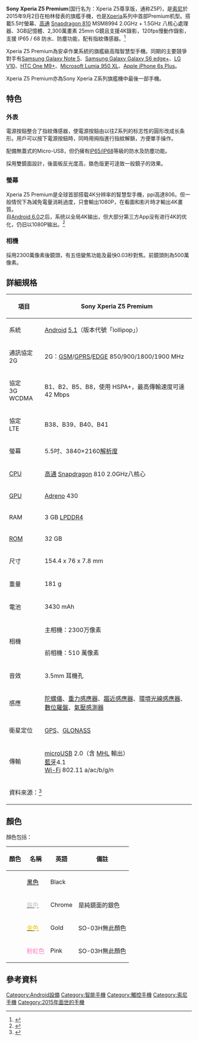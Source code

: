 {{Infobox mobile phone
| box_width     = 400px
| name          = Sony Xperia Z5 Premium
| logo          = 
| logosize      = 
| caption       = 
| image         = [[File:Sony_Xperia_Z5_Premium_PSD.png|250px]]
| imgaesize     =
| caption2      = 
| slogan        =
| brand         = [[索尼|索尼股份有限公司]]
| series        = [[Sony_Xperia|Sony Xperia]]
| modelnumber   =
| manufacturer  = [[索尼移动通信|索尼行動通訊國際股份有限公司]]
| type          = [[智能手机|智慧型手機]]
| carrier       =
| released      = {{Start date and age|2015|09|02|df=yes}}
| networks      =
| form          = [[手機規格|平板式手機]]
| display       = 5.5英吋，解析度：3,840 x 2,160 4K UHD 806PPI<br>[[IPS|IPS]]高可視角LCD面板<br>[[BRAVIA|TRILUMINOS™ Display with Live Color LED]]<br>[[BRAVIA|X-Reality™ Engine for Mobile]]
| ext_display   =
| size          = 長：{{convert|154.4|mm|in|abbr=on}}<br>寬：{{convert|76|mm|in|abbr=on}}<br>厚：{{convert|7.8|mm|in|abbr=on}}<br>
| weight        = 
| input         = 電阻和電容混合式觸控技術
| os            = [[Android|Android]] 5.1.1 Lollipop(出廠版本)<br />Android 7.1.1 Nougat(目前最新版本)
| soc           = [[高通|高通]] [[高通驍龍元件列表#Snapdragon_820/821|Snapdragon 810]] 
| cpu           = MSM8994 2.0GHz + 1.5GHz<br>
| gpu           = [[高通|高通]] [[Adreno|Adreno]] 430
| storage       = 32GB eMMC 5.1
| memory        = 3GB LPDDR4
| memory_card   = 最高支援200GB(microSD/HC/XC)
| battery       = 3430mAh
| rear_camera   = 
| front_camera  = 
| connectivity  =
| sound         =
| other         =
| available     =
| discontinued  =
| related       = 
| predecessor   =
| successor     = [[Sony_Xperia_XZ_Premium|Sony Xperia XZ Premium]]
| website       =
}}

'''Sony Xperia Z5 Premium'''(国行名为：Xperia Z5尊享版，通称Z5P)，是[[索尼|索尼]]於2015年9月2日在柏林發表的旗艦手機，也是[[Xperia|Xperia]]系列中首部Premium机型。搭載5.5吋螢幕、[[高通|高通]] [[Snapdragon|Snapdragon 810]] MSM8994 2.0GHz + 1.5GHz 八核心處理器、3GB記憶體、2,300萬畫素 25mm G鏡且支援4K錄影，120fps慢動作錄影，支援 IP65 / 68 防水、防塵功能，配有指紋傳感器。<ref>{{cite web|title=一炮三响！索尼自爆 Xperia Z5 会有 4K 大屏幕版本|url=http://cn.engadget.com/2015/08/28/sony-xperia-z5-premium-will-have-4K-display/|accessdate=2015-09-03|archive-date=2015-08-31|archive-url=https://web.archive.org/web/20150831001229/http://cn.engadget.com/2015/08/28/sony-xperia-z5-premium-will-have-4K-display/|dead-url=no}}</ref>

Xperia Z5 Premium為安卓作業系統的旗艦級高階智慧型手機。同期的主要競爭對手有[[Samsung_Galaxy_Note_5|Samsung Galaxy Note 5]]、[[Samsung_Galaxy_Galaxy_S6_edge+|Samsung Galaxy Galaxy S6 edge+]]、[[LG_V10|LG V10]]、[[HTC_One_M9+|HTC One M9+]]、[[Microsoft_Lumia_950_XL|Microsoft Lumia 950 XL]]、[[iPhone_6S|Apple iPhone 6s Plus]]。

Xperia Z5 Premium亦為Sony Xperia Z系列旗艦機中最後一部手機。

==特色==

===外表===
電源按鈕整合了指紋傳感器，使電源按鈕由以往Z系列的标志性的圓形改成长条形。用戶可以按下電源按鈕時，同時用拇指進行指紋解鎖，方便單手操作。

配備無蓋式的Micro-USB，但仍擁有[[国际防护等级认证|IP65/IP68]]等級的防水及防塵功能。

採用雙鏡面設計，後面板反光度高，鉻色版更可逹致一般鏡子的效果。

===螢幕===
Xperia Z5 Premium是全球首部搭载4K分辨率的智慧型手機，ppi高達806。但一般情怳下為減免電量消耗過度，只會輸出1080P，在看圖和影片時才輸出4K畫質。<br />
自[[Android_Marshmallow|Android 6.0]]之后，系统以全局4K输出，但大部分第三方App没有进行4K的优化，仍旧以1080P输出。<ref>{{Cite web|url=http://www.ithome.com/html/android/211250.htm|title=索尼Z5P安卓6.0迎4K福利！不过问题来了……|publisher=IT之家[雷锋网]|date=2016-03-13|accessdate=2016-07-26|archive-date=2016-07-20|archive-url=https://web.archive.org/web/20160720000346/http://www.ithome.com/html/android/211250.htm|dead-url=no}}</ref>

===相機===
採用2300萬像素後鏡頭，有五倍變焦功能及最快0.03秒對焦。前鏡頭則為500萬像素。

==詳細規格==
{| class="wikitable" style="text-align:center;"
|-
! 項目!!
Sony Xperia Z5 Premium
|-
| 系統 || [[Android|Android]] [[Android歷史版本|5.1]]（版本代號「lollipop」）
|-
| 通訊協定<br>2G || 2G：[[GSM|GSM]]/[[GPRS|GPRS]]/[[EDGE|EDGE]] 850/900/1800/1900 MHz
|-
| 協定<br>3G WCDMA || B1、B2、B5、B8，使用 HSPA+，最高傳輸速度可達 42 Mbps
|-
| 協定<br>LTE||B38、B39、B40、B41
|-
| 螢幕 || 5.5吋、3840×2160[[解析度|解析度]]
|-
| [[CPU|CPU]] || [[高通|高通]] [[Snapdragon|Snapdragon]] 810 2.0GHz八核心
|-
| [[GPU|GPU]] || [[Adreno|Adreno]] 430
|-
| RAM || 3 GB [[DDR4_SDRAM|LPDDR4]]
|-
| [[ROM|ROM]] || 32 GB 
|-
| 尺寸 || 154.4 x 76 x 7.8 mm
|-
| 重量 || 181 g
|-
| 電池 || 3430 mAh
|-
|rowspan=2 | 相機 || 主相機：2300万像素
|-
| 前相機：510 萬像素
|-
| 音效 || 3.5mm 耳機孔
|-
| 感應 || [[陀螺儀|陀螺儀]]、[[重力感應器|重力感應器]]、[[趨近感應器|趨近感應器]]、[[照度感測器|環境光線感應器]]、[[數位羅盤|數位羅盤]]、[[氣壓感測器|氣壓感測器]]
|-
| 衛星定位 || [[GPS|GPS]]、[[GLONASS|GLONASS]]
|-
| 傳輸 || [[microUSB|microUSB]] 2.0（含 [[MHL|MHL]] 輸出）<br />[[藍牙|藍牙]]4.1<br />[[Wi-Fi|Wi-Fi]] 802.11 a/ac/b/g/n
|-
|colspan=2|資料來源：<ref>{{cite web |title=Xperia™ Z5 Premium |url=http://www.sonymobile.com/hk/products/phones/xperia-z5-premium/ |accessdate=2016-09-03 |archive-date=2016-09-02 |archive-url=https://web.archive.org/web/20160902072509/http://www.sonymobile.com/hk/products/phones/xperia-z5-premium/ |dead-url=no }}</ref>
|}

==顏色==
顏色包括：
{| class="wikitable + sortable"
|-
!顏色!!名稱!!英語!!備註
|-
|bgcolor="#000000"| ||[[黑色|<font color="#00000">黑色</font>]]||Black||
|-
|bgcolor="F0F0F0"| ||[[鉻色|<font color=silver>鉻色</font>]]||Chrome||是純鏡面的銀色
|-
|bgcolor="#EAC100"| ||[[金色|<font color="#EAC100">金色</font>]]||Gold||SO-03H無此顏色
|-
|bgcolor="#FF79BC"| ||<font color=#FF79BC>粉紅色</font>||Pink||SO-03H無此顏色
|}

==參考資料==
{{Reflist|colwidth=40em}}

{{S-start}}
{{Succession box|title=Sony Xperia Z5 Premium|years=2015|before=--|after=[[Sony_Xperia_XZ_Premium|Sony Xperia XZ Premium]]}}
{{S-end}}{{Sony phones}}

[[Category:Android設備|Category:Android設備]]
[[Category:智能手機|Category:智能手機]]
[[Category:觸控手機|Category:觸控手機]]
[[Category:索尼手機|Category:索尼手機]]
[[Category:2015年面世的手機|Category:2015年面世的手機]]